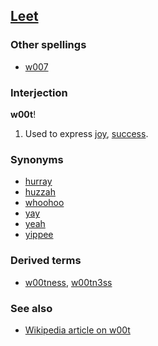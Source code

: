 ==[[Leet]]==
===Other spellings===
*[[w007]]

<!--===Etymology===
There are many dubious suggestions as to the origins of this word. Its true etymology is probably lost to the mists of time.
-->

===Interjection===
'''w00t'''!

#Used to express [[joy]], [[success]].

===Synonyms===
*[[hurray]]
*[[huzzah]]
*[[whoohoo]]
*[[yay]]
*[[yeah]]
*[[yippee]]

===Derived terms===
*[[w00tness]], [[w00tn3ss]]

===See also===
*[[w:w00t|Wikipedia article on w00t]]

<!--[[Category:English language]]-->